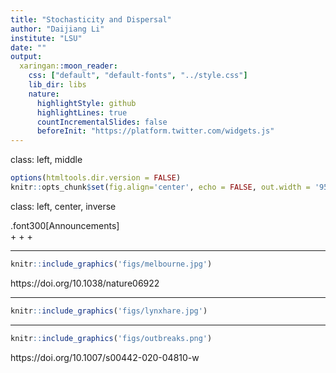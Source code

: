 ```yaml
---
title: "Stochasticity and Dispersal"
author: "Daijiang Li"
institute: "LSU"
date: ""
output:
  xaringan::moon_reader:
    css: ["default", "default-fonts", "../style.css"]
    lib_dir: libs
    nature:
      highlightStyle: github
      highlightLines: true
      countIncrementalSlides: false
      beforeInit: "https://platform.twitter.com/widgets.js"
---
```

class: left, middle


```r

options(htmltools.dir.version = FALSE)
knitr::opts_chunk$set(fig.align='center', echo = FALSE, out.width = '95%')

```


class: left, center, inverse

.font300[Announcements]  
+ 
+ 
+ 




---

```r
knitr::include_graphics('figs/melbourne.jpg')
```
https://doi.org/10.1038/nature06922




---

```r
knitr::include_graphics('figs/lynxhare.jpg')
```




---

```r
knitr::include_graphics('figs/outbreaks.png')
```
https://doi.org/10.1007/s00442-020-04810-w







